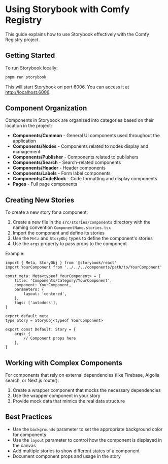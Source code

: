 <Meta title="Documentation/Storybook Usage" />

# Using Storybook with Comfy Registry

This guide explains how to use Storybook effectively with the Comfy Registry project.

## Getting Started

To run Storybook locally:

```bash
pnpm run storybook
```

This will start Storybook on port 6006. You can access it at [http://localhost:6006](http://localhost:6006).

## Component Organization

Components in Storybook are organized into categories based on their location in the project:

- **Components/Common** - General UI components used throughout the application
- **Components/Nodes** - Components related to nodes display and management
- **Components/Publisher** - Components related to publishers
- **Components/Search** - Search-related components
- **Components/Header** - Header components
- **Components/Labels** - Form label components
- **Components/CodeBlock** - Code formatting and display components
- **Pages** - Full page components

## Creating New Stories

To create a new story for a component:

1. Create a new file in the `src/stories/components` directory with the naming convention `ComponentName.stories.tsx`
2. Import the component and define its stories
3. Use the `Meta` and `StoryObj` types to define the component's stories
4. Use the `args` property to pass props to the component

Example:

```tsx
import { Meta, StoryObj } from '@storybook/react'
import YourComponent from '../../../components/path/to/YourComponent'

const meta: Meta<typeof YourComponent> = {
    title: 'Components/Category/YourComponent',
    component: YourComponent,
    parameters: {
        layout: 'centered',
    },
    tags: ['autodocs'],
}

export default meta
type Story = StoryObj<typeof YourComponent>

export const Default: Story = {
    args: {
        // Component props here
    },
}
```

## Working with Complex Components

For components that rely on external dependencies (like Firebase, Algolia search, or Next.js router):

1. Create a wrapper component that mocks the necessary dependencies
2. Use the wrapper component in your story
3. Provide mock data that mimics the real data structure

## Best Practices

- Use the `backgrounds` parameter to set the appropriate background color for components
- Use the `layout` parameter to control how the component is displayed in the canvas
- Add multiple stories to show different states of a component
- Document component props and usage in the story
